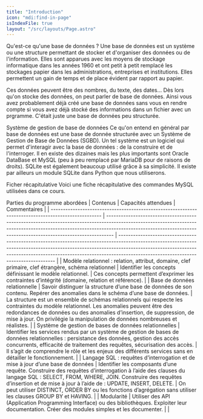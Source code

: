 ```yaml
---
title: "Introduction"
icon: "mdi:find-in-page"
isIndexFile: true
layout: "/src/layouts/Page.astro"
---
```


Qu'est-ce qu'une base de données ?
Une base de données est un système ou une structure permettant de stocker et d'organiser des données ou de l'information. Elles sont apparues avec les moyens de stockage informatique dans les années 1960 et ont petit à petit remplacé les stockages papier dans les administrations, entreprises et institutions. Elles permettent un gain de temps et de place évident par rapport au papier.

Ces données peuvent être des nombres, du texte, des dates… Dès lors qu'on stocke des données, on peut parler de base de données. Ainsi vous avez probablement déjà créé une base de données sans vous en rendre compte si vous avez déjà stocké des informations dans un fichier avec un prgramme. C'était juste une base de données peu structurée.

Système de gestion de base de données
Ce qu'on entend en général par base de données est une base de donnée structurée avec un Système de Gestion de Base de Données (SGBD). Un tel système est un logiciel qui permet d'interagir avec la base de données : de la construire et de l'interroger. Il en existe des dizaines mais les plus importants sont Oracle DataBase et MySQL (peu à peu remplacé par MariaDB pour de raisons de droits). SQLite est également beaucoup utilisé grâce à sa simplicité. Il existe par ailleurs un module SQLite dans Python que nous utiliserons.

Ficher récapitulative
Voici une fiche récapitulative des commandes MySQL utilisées dans ce cours.

Parties du programme abordées
| Contenus                                                                                            | Capacités attendues                                                                                                                                                                                                                           | Commentaires                                                                                                                                                                                                                                                                                   |
| --------------------------------------------------------------------------------------------------- | --------------------------------------------------------------------------------------------------------------------------------------------------------------------------------------------------------------------------------------------- | ---------------------------------------------------------------------------------------------------------------------------------------------------------------------------------------------------------------------------------------------------------------------------------------------- |
| Modèle relationnel : relation, attribut, domaine, clef primaire, clef étrangère, schéma relationnel | Identifier les concepts définissant le modèle relationnel.                                                                                                                                                                                    | Ces concepts permettent d’exprimer les contraintes d’intégrité (domaine, relation et référence).                                                                                                                                                                                               |
| Base de données relationnelle                                                                       | Savoir distinguer la structure d’une base de données de son contenu. Repérer des anomalies dans le schéma d’une base de données.                                                                                                              | La structure est un ensemble de schémas relationnels qui respecte les contraintes du modèle relationnel. Les anomalies peuvent être des redondances de données ou des anomalies d’insertion, de suppression, de mise à jour. On privilégie la manipulation de données nombreuses et réalistes. |
| Système de gestion de bases de données relationnelles                                               | Identifier les services rendus par un système de gestion de bases de données relationnelles : persistance des données, gestion des accès concurrents, efficacité de traitement des requêtes, sécurisation des accès.                          | Il s’agit de comprendre le rôle et les enjeux des différents services sans en détailler le fonctionnement.                                                                                                                                                                                     |
| Langage SQL : requêtes d’interrogation et de mise à jour d’une base de données                      | Identifier les composants d’une requête. Construire des requêtes d’interrogation à l’aide des clauses du langage SQL : SELECT, FROM, WHERE, JOIN. Construire des requêtes d’insertion et de mise à jour à l’aide de : UPDATE, INSERT, DELETE. | On peut utiliser DISTINCT, ORDER BY ou les fonctions d’agrégation sans utiliser les clauses GROUP BY et HAVING.                                                                                                                                                                                |
| Modularité                                                                                          | Utiliser des API (Application Programming Interface) ou des bibliothèques. Exploiter leur documentation. Créer des modules simples et les documenter.                                                                                         |                                                                                                                                                                                                                                                                                                |
